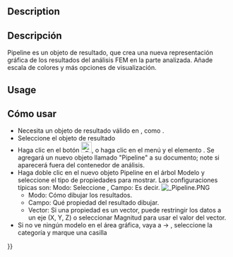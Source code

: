 <languages/>

{{Docnav
|[[FEM_PostApplyChanges|Apply changes to pipeline]]
|[[FEM_PostBranchFilter|Pipeline branch]]
|[[FEM_Workbench|FEM]]
|IconL=FEM_PostApplyChanges.svg
|IconR=FEM_PostBranchFilter.svg
|IconC=Workbench_FEM.svg
}}

<div class="mw-translate-fuzzy">
{{GuiCommand|Name=FEM PostPipelineFromResult|MenuLocation= Results → post pipeline from result||Workbenches=[[FEM_Workbench|FEM]]|Shortcut=|SeeAlso=[[FEM_tutorial|FEM tutorial]]}}
</div>

==Description==

<div class="mw-translate-fuzzy">
== Descripción ==
Pipeline es un objeto de resultado, que crea una nueva representación gráfica de los resultados del análisis FEM en la parte analizada. Añade escala de colores y más opciones de visualización.
</div>

==Usage==

<div class="mw-translate-fuzzy">
== Cómo usar ==
* Necesita un objeto de resultado válido en {{KEY | [[Image: FEM_Analysis.png | 24px]] [[FEM_Analysis/es|Analysis container]]}}, como {{KEY | CalculiX_static_results}}.
* Seleccione el objeto de resultado
* Haga clic en el botón [[Image: FEM_PostPipelineFromResult.png|24px]], o haga clic en el menú {{KEY|Results}} y el elemento {{KEY|Post Pipeline from results}}. Se agregará un nuevo objeto llamado "Pipeline" a su documento; note si aparecerá fuera del contenedor de análisis.
* Haga doble clic en el nuevo objeto Pipeline en el árbol Modelo y seleccione el tipo de propiedades para mostrar. Las configuraciones típicas son: Modo: Seleccione {{KEY|Superficie}}, Campo: Es decir. {{KEY|Von Mises stress}} [[File: Pipeline.PNG]]
** Modo: Cómo dibujar los resultados.
** Campo: Qué propiedad del resultado dibujar.
** Vector: Si una propiedad es un vector, puede restringir los datos a un eje (X, Y, Z) o seleccionar Magnitud para usar el valor del vector.
* Si no ve ningún modelo en el área gráfica, vaya a {{KEY|Edit}} → {{KEY|Preferences}}, seleccione la categoría {{KEY|Display}} y marque una casilla {{KEY|Enable backlight color} }
* Si hace doble clic en la escala, puede modificar las propiedades de visualización.
[[File:SIMTUT 05.PNG]]
** Degradado: puede seleccionar el orden inverso del degradado de color predeterminado o Negro-Blanco o Blanco-Negro.
** Rango de parámetros: los valores mínimo y máximo se completan automáticamente, cuando selecciona una propiedad para evaluar en el objeto {{KEY|Pipeline}}; Puedes modificarlos, pero asegúrate de saber lo que estás haciendo. También puede modificar el número de etiquetas mostradas y el número de decimales que se mostrarán.
</div>

If you see no model in the graphical area, go to and enable {{MenuCommand|Edit → Preferences → Display → 3D View → Rendering → Backlight color}}.

If you use a [https://en.wikipedia.org/wiki/International_System_of_Units SI]-derived FreeCAD [[Preferences_Editor#Units|unit system]], the values in the output scale are based on SI units as well. This means the displacement is in meter, the stress is in Pascal and the temperature is in Kelvin.

==Properties==

===Dialog box===

This pipeline dialog box  has the following settings:
* '''Mode''': How to draw the results. The possible modes are
** '''Outline''': The outline of the result mesh. In fact, it displays no results but only the borders of the mesh.
** '''Nodes''': The result mesh nodes.
** '''Surface''': This is the default and displays the surface of the result mesh.
** '''Surface with Edges''': Like '''Surface''' but with the mesh outline edges and the surface mesh node connection lines.
* '''Field''': Which result property to draw.
* '''Vector''': Is only active if the '''Field''' is a vector. You can select whether to display the vector ''Magnitude'' or its X, Y, Z components.

===Scale===

If you double-click on the scale, you get this settings dialog box:

[[File:SIMTUT 05.PNG]]

and you can modify these properties:
* '''Gradient''': You can select reversed order of the default color gradient, ''Red-White-Blue'', ''Black-White'' or ''White-Black''.
* '''Style''': The default option ''Flow'' uses the full color gradient range. The option ''Zero'' uses only the color gradient range starting form the color that would display the mean value to the maximum.
* '''Visibility''': The option ''Out grayed'' will color all mesh nodes whose values are outside the set minimum/maximum range in gray. The option ''Out transparent'' will make these mesh nodes transparent.
* '''Parameter range''': Minimum and maximum values are filled-in automatically. You can modify them, however make sure you know what you are doing. You can also change the number of displayed decimal places and the number of labels distributed over the parameter range.

===Property Editor===

In the [[Property_editor|property editor]] you can set in the ''View'' tab the settings from the dialog box. In the ''Data'' tab you can additionally set this:
* {{PropertyData|Mode}}: How the filters used in the pipeline will be treated. These modes are possible:
** '''Serial''': In this mode every filter takes the previous filter as input. The order is hereby the order of creation. The first created filter takes the pipeline as input. Its '''Input''' property is therefore empty.
** '''Parallel''': In this mode all filters take the pipeline as input.
** '''Custom''': This is the default and keeps the input of the filters as they are. Therefore it allows to have e.g. two filters that take the pipeline as input, and a third filter that takes one of the two filters as input.


{{Docnav
|[[FEM_PostApplyChanges|Apply changes to pipeline]]
|[[FEM_PostBranchFilter|Pipeline branch]]
|[[FEM_Workbench|FEM]]
|IconL=FEM_PostApplyChanges.svg
|IconR=FEM_PostBranchFilter.svg
|IconC=Workbench_FEM.svg
}}

{{FEM Tools navi{{#translation:}}}}
{{Userdocnavi{{#translation:}}}}